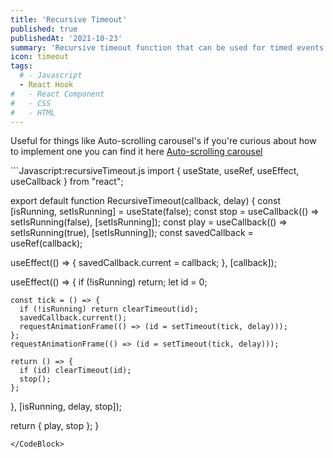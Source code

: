 ```yaml
---
title: 'Recursive Timeout'
published: true
publishedAt: '2021-10-23'
summary: 'Recursive timeout function that can be used for timed events.'
icon: timeout
tags:
  # - Javascript
  - React Hook
#   - React Component
#   - CSS
#   - HTML
---
```


Useful for things like Auto-scrolling carousel's if you're curious about how to implement one
you can find it here [Auto-scrolling carousel](/blogs/adding-auto-scrolling-support-for-your-embla-next-carousel)

<CodeBlock>
```Javascript:recursiveTimeout.js
import { useState, useRef, useEffect, useCallback } from "react";

export default function RecursiveTimeout(callback, delay) {
  const [isRunning, setIsRunning] = useState(false);
  const stop = useCallback(() => setIsRunning(false), [setIsRunning]);
  const play = useCallback(() => setIsRunning(true), [setIsRunning]);
  const savedCallback = useRef(callback);

useEffect(() => {
savedCallback.current = callback;
}, [callback]);

useEffect(() => {
if (!isRunning) return;
let id = 0;

    const tick = () => {
      if (!isRunning) return clearTimeout(id);
      savedCallback.current();
      requestAnimationFrame(() => (id = setTimeout(tick, delay)));
    };
    requestAnimationFrame(() => (id = setTimeout(tick, delay)));

    return () => {
      if (id) clearTimeout(id);
      stop();
    };

}, [isRunning, delay, stop]);

return { play, stop };
}

```
</CodeBlock>
```
